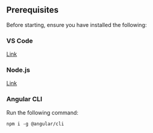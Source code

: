 ## Prerequisites

Before starting, ensure you have installed the following:


### VS Code

[Link](https://code.visualstudio.com/)

### Node.js

[Link](https://nodejs.org/)


### Angular CLI

Run the following command:

```
npm i -g @angular/cli
```